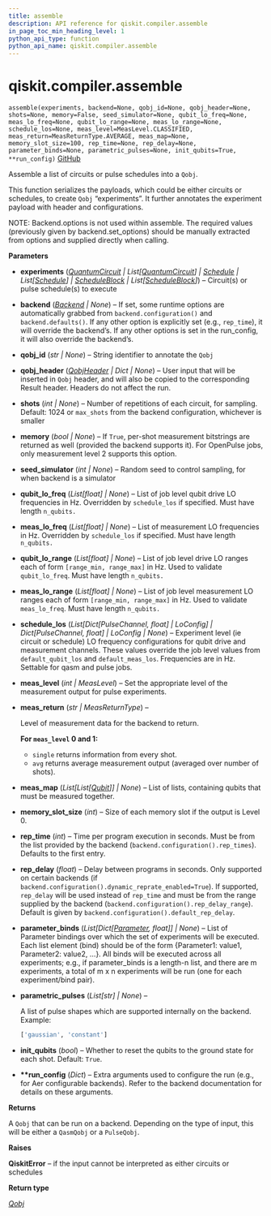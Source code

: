```yaml
---
title: assemble
description: API reference for qiskit.compiler.assemble
in_page_toc_min_heading_level: 1
python_api_type: function
python_api_name: qiskit.compiler.assemble
---
```


<span id="qiskit-compiler-assemble" />

# qiskit.compiler.assemble

<span id="qiskit.compiler.assemble" />

`assemble(experiments, backend=None, qobj_id=None, qobj_header=None, shots=None, memory=False, seed_simulator=None, qubit_lo_freq=None, meas_lo_freq=None, qubit_lo_range=None, meas_lo_range=None, schedule_los=None, meas_level=MeasLevel.CLASSIFIED, meas_return=MeasReturnType.AVERAGE, meas_map=None, memory_slot_size=100, rep_time=None, rep_delay=None, parameter_binds=None, parametric_pulses=None, init_qubits=True, **run_config)` [GitHub](https://github.com/qiskit/qiskit/tree/stable/0.24/qiskit/compiler/assembler.py "view source code")

Assemble a list of circuits or pulse schedules into a `Qobj`.

This function serializes the payloads, which could be either circuits or schedules, to create `Qobj` “experiments”. It further annotates the experiment payload with header and configurations.

NOTE: Backend.options is not used within assemble. The required values (previously given by backend.set\_options) should be manually extracted from options and supplied directly when calling.

**Parameters**

*   **experiments** ([*QuantumCircuit*](qiskit.circuit.QuantumCircuit "qiskit.circuit.quantumcircuit.QuantumCircuit") *| List\[*[*QuantumCircuit*](qiskit.circuit.QuantumCircuit "qiskit.circuit.quantumcircuit.QuantumCircuit")*] |* [*Schedule*](qiskit.pulse.Schedule "qiskit.pulse.schedule.Schedule") *| List\[*[*Schedule*](qiskit.pulse.Schedule "qiskit.pulse.schedule.Schedule")*] |* [*ScheduleBlock*](qiskit.pulse.ScheduleBlock "qiskit.pulse.schedule.ScheduleBlock") *| List\[*[*ScheduleBlock*](qiskit.pulse.ScheduleBlock "qiskit.pulse.schedule.ScheduleBlock")*]*) – Circuit(s) or pulse schedule(s) to execute

*   **backend** ([*Backend*](qiskit.providers.Backend "qiskit.providers.backend.Backend") *| None*) – If set, some runtime options are automatically grabbed from `backend.configuration()` and `backend.defaults()`. If any other option is explicitly set (e.g., `rep_time`), it will override the backend’s. If any other options is set in the run\_config, it will also override the backend’s.

*   **qobj\_id** (*str | None*) – String identifier to annotate the `Qobj`

*   **qobj\_header** ([*QobjHeader*](qiskit.qobj.QobjHeader "qiskit.qobj.common.QobjHeader") *| Dict | None*) – User input that will be inserted in `Qobj` header, and will also be copied to the corresponding Result header. Headers do not affect the run.

*   **shots** (*int | None*) – Number of repetitions of each circuit, for sampling. Default: 1024 or `max_shots` from the backend configuration, whichever is smaller

*   **memory** (*bool | None*) – If `True`, per-shot measurement bitstrings are returned as well (provided the backend supports it). For OpenPulse jobs, only measurement level 2 supports this option.

*   **seed\_simulator** (*int | None*) – Random seed to control sampling, for when backend is a simulator

*   **qubit\_lo\_freq** (*List\[float] | None*) – List of job level qubit drive LO frequencies in Hz. Overridden by `schedule_los` if specified. Must have length `n_qubits.`

*   **meas\_lo\_freq** (*List\[float] | None*) – List of measurement LO frequencies in Hz. Overridden by `schedule_los` if specified. Must have length `n_qubits.`

*   **qubit\_lo\_range** (*List\[float] | None*) – List of job level drive LO ranges each of form `[range_min, range_max]` in Hz. Used to validate `qubit_lo_freq`. Must have length `n_qubits.`

*   **meas\_lo\_range** (*List\[float] | None*) – List of job level measurement LO ranges each of form `[range_min, range_max]` in Hz. Used to validate `meas_lo_freq`. Must have length `n_qubits.`

*   **schedule\_los** (*List\[Dict\[PulseChannel, float] | LoConfig] | Dict\[PulseChannel, float] | LoConfig | None*) – Experiment level (ie circuit or schedule) LO frequency configurations for qubit drive and measurement channels. These values override the job level values from `default_qubit_los` and `default_meas_los`. Frequencies are in Hz. Settable for qasm and pulse jobs.

*   **meas\_level** (*int | MeasLevel*) – Set the appropriate level of the measurement output for pulse experiments.

*   **meas\_return** (*str | MeasReturnType*) –

    Level of measurement data for the backend to return.

    **For `meas_level` 0 and 1:**

    *   `single` returns information from every shot.
    *   `avg` returns average measurement output (averaged over number of shots).

*   **meas\_map** (*List\[List\[*[*Qubit*](qiskit.circuit.Qubit "qiskit.circuit.quantumregister.Qubit")*]] | None*) – List of lists, containing qubits that must be measured together.

*   **memory\_slot\_size** (*int*) – Size of each memory slot if the output is Level 0.

*   **rep\_time** (*int*) – Time per program execution in seconds. Must be from the list provided by the backend (`backend.configuration().rep_times`). Defaults to the first entry.

*   **rep\_delay** (*float*) – Delay between programs in seconds. Only supported on certain backends (if `backend.configuration().dynamic_reprate_enabled=True`). If supported, `rep_delay` will be used instead of `rep_time` and must be from the range supplied by the backend (`backend.configuration().rep_delay_range`). Default is given by `backend.configuration().default_rep_delay`.

*   **parameter\_binds** (*List\[Dict\[*[*Parameter*](qiskit.circuit.Parameter "qiskit.circuit.parameter.Parameter")*, float]] | None*) – List of Parameter bindings over which the set of experiments will be executed. Each list element (bind) should be of the form \{Parameter1: value1, Parameter2: value2, …}. All binds will be executed across all experiments; e.g., if parameter\_binds is a length-n list, and there are m experiments, a total of m x n experiments will be run (one for each experiment/bind pair).

*   **parametric\_pulses** (*List\[str] | None*) –

    A list of pulse shapes which are supported internally on the backend. Example:

    ```python
    ['gaussian', 'constant']
    ```

*   **init\_qubits** (*bool*) – Whether to reset the qubits to the ground state for each shot. Default: `True`.

*   **\*\*run\_config** (*Dict*) – Extra arguments used to configure the run (e.g., for Aer configurable backends). Refer to the backend documentation for details on these arguments.

**Returns**

A `Qobj` that can be run on a backend. Depending on the type of input, this will be either a `QasmQobj` or a `PulseQobj`.

**Raises**

**QiskitError** – if the input cannot be interpreted as either circuits or schedules

**Return type**

[*Qobj*](qiskit.qobj.Qobj "qiskit.qobj.Qobj")

